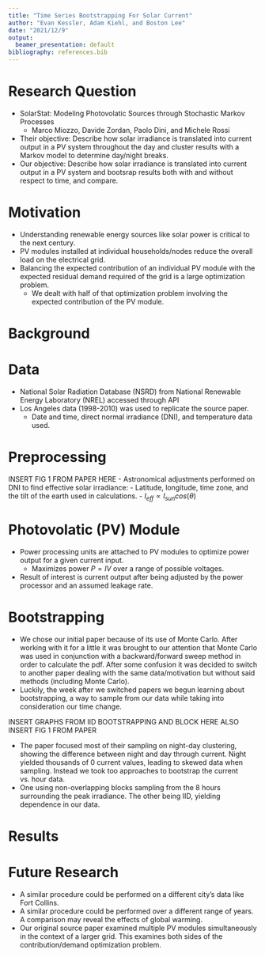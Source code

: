 ```yaml
---
title: "Time Series Bootstrapping For Solar Current"
author: "Evan Kessler, Adam Kiehl, and Boston Lee"
date: "2021/12/9"
output:
  beamer_presentation: default
bibliography: references.bib
---
```


# Research Question

- SolarStat: Modeling Photovolatic Sources through Stochastic Markov Processes
    - Marco Miozzo, Davide Zordan, Paolo Dini, and Michele Rossi
- Their objective: Describe how solar irradiance is translated into current output in a PV system throughout the day and cluster results with a Markov model to determine day/night breaks.
- Our objective: Describe how solar irradiance is translated into current output in a PV system and bootsrap results both with and without respect to time, and compare.

# Motivation

- Understanding renewable energy sources like solar power is critical to the next century.
- PV modules installed at individual households/nodes reduce the overall load on the electrical grid.
- Balancing the expected contribution of an individual PV module with the expected residual demand required of the grid is a large optimization problem.
    - We dealt with half of that optimization problem involving the expected contribution of the PV module.

# Background


# Data

- National Solar Radiation Database (NSRD) from National Renewable Energy Laboratory (NREL) accessed through API
- Los Angeles data (1998-2010) was used to replicate the source paper.
    - Date and time, direct normal irradiance (DNI), and temperature data used.

# Preprocessing

INSERT FIG 1 FROM PAPER HERE
- Astronomical adjustments performed on DNI to find effective solar irradiance:
    - Latitude, longitude, time zone, and the tilt of the earth used in calculations.
    - $I_{eff} \propto I_{sun}cos(\theta)$

# Photovolatic (PV) Module

- Power processing units are attached to PV modules to optimize power output for a given current input.
    - Maximizes power $P=IV$ over a range of possible voltages.
- Result of interest is current output after being adjusted by the power processor and an assumed leakage rate.

# Bootstrapping

- We chose our initial paper because of its use of Monte Carlo. After working with it for a little it was brought to our attention that Monte Carlo was used in conjunction with a backward/forward sweep method in order to calculate the pdf. After some confusion it was decided to switch to another paper dealing with the same data/motivation but without said methods (including Monte Carlo).
- Luckily, the week after we switched papers we begun learning about bootstrapping, a way to sample from our data while taking into consideration our time change. 

INSERT GRAPHS FROM IID BOOTSTRAPPING AND BLOCK HERE
ALSO INSERT FIG 1 FROM PAPER

- The paper focused most of their sampling on night-day clustering, showing the difference between night and day through current. Night yielded thousands of 0 current values, leading to skewed data when sampling. Instead we took too approaches to bootstrap the current vs. hour data.
- One using non-overlapping blocks sampling from the 8 hours surrounding the peak irradiance. The other being IID, yielding dependence in our data. 

# Results



# Future Research

- A similar procedure could be performed on a different city's data like Fort Collins.
- A similar procedure could be performed over a different range of years. A comparison may reveal the effects of global warming.
- Our original source paper examined multiple PV modules simultaneously in the context of a larger grid. This examines both sides of the contribution/demand optimization problem.
